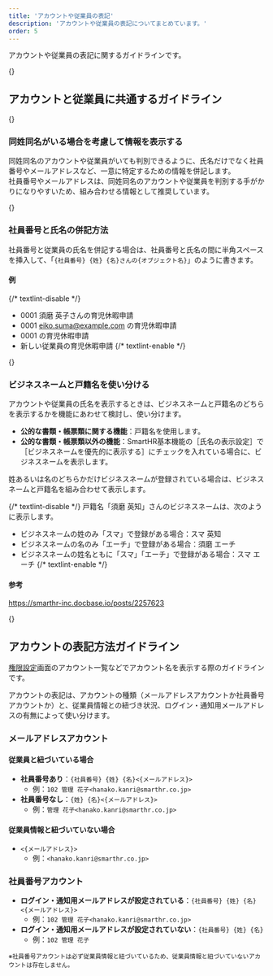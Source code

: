 ```yaml
---
title: 'アカウントや従業員の表記'
description: 'アカウントや従業員の表記についてまとめています。'
order: 5
---
```


アカウントや従業員の表記に関するガイドラインです。

{<span id="account-and-employee-display-format" />}
## アカウントと従業員に共通するガイドライン

{<span id="display-information" />}
### 同姓同名がいる場合を考慮して情報を表示する

同姓同名のアカウントや従業員がいても判別できるように、氏名だけでなく社員番号やメールアドレスなど、一意に特定するための情報を併記します。  
社員番号やメールアドレスは、同姓同名のアカウントや従業員を判別する手がかりになりやすいため、組み合わせる情報として推奨しています。

{<span id="employee-number-and-name" />}
### 社員番号と氏名の併記方法

社員番号と従業員の氏名を併記する場合は、社員番号と氏名の間に半角スペースを挿入して、「`{社員番号} {姓} {名}さんの{オブジェクト名}`」のように書きます。

#### 例
{/* textlint-disable */}
- 0001 須磨 英子さんの育児休暇申請
- 0001 eiko.suma@example.com の育児休暇申請
- 0001 の育児休暇申請
- 新しい従業員の育児休暇申請
{/* textlint-enable */}

{<span id="business-name-and-legal-name" />}
### ビジネスネームと戸籍名を使い分ける

アカウントや従業員の氏名を表示するときは、ビジネスネームと戸籍名のどちらを表示するかを機能にあわせて検討し、使い分けます。

- **公的な書類・帳票類に関する機能**：戸籍名を使用します。
- **公的な書類・帳票類以外の機能**：SmartHR基本機能の［氏名の表示設定］で［ビジネスネームを優先的に表示する］にチェックを入れている場合に、ビジネスネームを表示します。

姓あるいは名のどちらかだけビジネスネームが登録されている場合は、ビジネスネームと戸籍名を組み合わせて表示します。

{/* textlint-disable */}
戸籍名「須磨 英知」さんのビジネスネームは、次のように表示します。

- ビジネスネームの姓のみ「スマ」で登録がある場合：スマ 英知
- ビジネスネームの名のみ「エーチ」で登録がある場合：須磨 エーチ
- ビジネスネームの姓名ともに「スマ」「エーチ」で登録がある場合：スマ エーチ
{/* textlint-enable */}

#### 参考

https://smarthr-inc.docbase.io/posts/2257623

{<span id="account-display-format" />}
## アカウントの表記方法ガイドライン

[権限設定](/products/design-patterns/permissions-settings/)画面のアカウント一覧などでアカウント名を表示する際のガイドラインです。

アカウントの表記は、アカウントの種類（メールアドレスアカウントか社員番号アカウントか）と、従業員情報との紐づき状況、ログイン・通知用メールアドレスの有無によって使い分けます。

### メールアドレスアカウント

#### 従業員と紐づいている場合

- **社員番号あり**：`{社員番号} {姓} {名}<{メールアドレス}>`
    - 例：`102 管理 花子<hanako.kanri@smarthr.co.jp>`
- **社員番号なし**：`{姓} {名}<{メールアドレス}>`
    - 例：`管理 花子<hanako.kanri@smarthr.co.jp>`

#### 従業員情報と紐づいていない場合

- `<{メールアドレス}>`
    - 例：`<hanako.kanri@smarthr.co.jp>`

### 社員番号アカウント

- **ログイン・通知用メールアドレスが設定されている**：`{社員番号} {姓} {名}<{メールアドレス}>`
    - 例：`102 管理 花子<hanako.kanri@smarthr.co.jp>`
- **ログイン・通知用メールアドレスが設定されていない**：`{社員番号} {姓} {名}`
    - 例：`102 管理 花子`

<small>※社員番号アカウントは必ず従業員情報と紐づいているため、従業員情報と紐づいていないアカウントは存在しません。</small>
